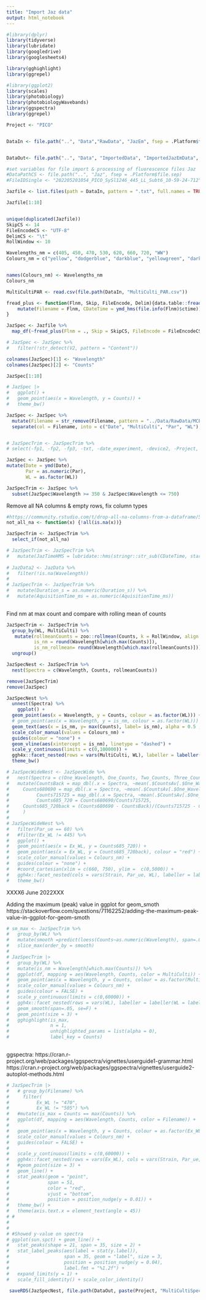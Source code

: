 ```yaml
---
title: "Import Jaz data"
output: html_notebook
---
```



```r
#library(dplyr) 
library(tidyverse)
library(lubridate)
library(googledrive)
library(googlesheets4)

library(gghighlight)
library(ggrepel)

#library(ggplot2)
library(scales)
library(photobiology)
library(photobiologyWavebands)
library(ggspectra)
library(ggrepel)
```


```r
Project <- "PICO"


DataIn <- file.path("..", "Data","RawData", "JazEm", fsep = .Platform$file.sep)


DataOut<- file.path("..", "Data", "ImportedData", "ImportedJazEmData", fsep = .Platform$file.sep)

#set variables for file import & processing of fluorescence files Jaz
#DataPathCS <- file.path("..", "Jaz", fsep = .Platform$file.sep)
#FileIDSingle <- "202205201054_PICO_SySl1246_445_LL_Subt6_10-59-24-712"

Jazfile <- list.files(path = DataIn, pattern = ".txt", full.names = TRUE)

Jazfile[1:10]


unique(duplicated(Jazfile))
SkipCS <- 14
FileEncodeCS <- "UTF-8"
DelimCS <- "\t"
RollWindow <- 10

```


```r
Wavelengths_nm = c(405, 450, 470, 530, 620, 660, 720, "WW")
Colours_nm = c("yellow", "dodgerblue", "darkblue", "yellowgreen", "darkgreen", "Red",  "darkorange", "black")


names(Colours_nm) <- Wavelengths_nm
Colours_nm
```


```r

MultiCultiPAR <- read.csv(file.path(DataIn, "MultiCulti_PAR.csv"))

```


```r

fread_plus <- function(Flnm, Skip, FileEncode, Delim){data.table::fread(file = Flnm, skip = Skip, encoding = FileEncode, sep = Delim, header = FALSE) %>%
    mutate(Filename = Flnm, CDateTime = ymd_hms(file.info(Flnm)$ctime))
}

JazSpec <- Jazfile %>%
  map_df(~fread_plus(Flnm = ., Skip = SkipCS, FileEncode = FileEncodeCS, Delim = DelimCS))

# JazSpec <- JazSpec %>%
#   filter(!str_detect(V2, pattern = "Content"))

colnames(JazSpec)[1] <- "Wavelength"
colnames(JazSpec)[2] <- "Counts"

JazSpec[1:10]

# JazSpec |>
#   ggplot() +
#   geom_point(aes(x = Wavelength, y = Counts)) +
#   theme_bw()

```


```r

JazSpec <- JazSpec %>% 
  mutate(Filename = str_remove(Filename, pattern = "../Data/RawData/MCEmissionSpectra/")) |>
  separate(col = Filename, into = c("Date", "MultiCulti", "Par", "WL"), sep = "([\\/\\/\\_\\_\\_\\_\\_\\_\\.])", remove = FALSE)


# JazSpecTrim <- JazSpecTrim %>% 
# select(-fp1, -fp2, -fp3, -txt, -date_experiment, -device2, -Project, -CDateTime, -Subt, -subseconde)

JazSpec <- JazSpec %>% 
mutate(Date = ymd(Date),
       Par = as.numeric(Par),
       WL = as.factor(WL))

```

```r

JazSpecTrim <- JazSpec %>% 
  subset(JazSpec$Wavelength >= 350 & JazSpec$Wavelength <= 750)

```


Remove all NA columns & empty rows, fix column types
```r

#https://community.rstudio.com/t/drop-all-na-columns-from-a-dataframe/5844/2
not_all_na <- function(x) {!all(is.na(x))}

JazSpecTrim <- JazSpecTrim %>%
  select_if(not_all_na)  

# JazSpecTrim <- JazSpecTrim %>%
#   mutate(JazTimeHMS = lubridate::hms(stringr::str_sub(CDateTime, start = 1L, end = 8L)), .after = CDateTime)
  
# JazData2 <- JazData %>%
#   filter(!is.na(Wavelength))
# 
# JazSpecTrim <- JazSpecTrim %>%
#   mutate(Duration_s = as.numeric(Duration_s)) %>% 
#   mutate(AquisitionTime_ms = as.numeric(AquisitionTime_ms))
  
```


Find nm at max count and compare with rolling mean of counts
```r

JazSpecTrim <- JazSpecTrim %>% 
  group_by(WL, MultiCulti) %>%
   mutate(rollmeanCounts = zoo::rollmean(Counts, k = RollWindow, align = "left", fill = NA),
          is_nm = round(Wavelength[which.max(Counts)]),
          is_nm_rollmean= round(Wavelength[which.max(rollmeanCounts)])) %>% 
  ungroup()


```


```r

JazSpecNest <- JazSpecTrim %>%
  nest(Spectra = c(Wavelength, Counts, rollmeanCounts))

```

```r

remove(JazSpecTrim)
remove(JazSpec)

```


```r

JazSpecNest %>%
  unnest(Spectra) %>%
    ggplot() +
  geom_point(aes(x = Wavelength, y = Counts, colour = as.factor(WL))) +
  # geom_point(aes(x = Wavelength, y = is_nm, colour = as.factor(WL))) +
  geom_text(aes(x = is_nm, y= max(Counts), label= is_nm), alpha = 0.5 ,hjust = 0.5, vjust=-0.5) +
  scale_color_manual(values = Colours_nm) +
  guides(colour = "none") +
  geom_vline(aes(xintercept = is_nm), linetype = "dashed") +
  scale_y_continuous(limits = c(0,100000)) +
  ggh4x::facet_nested(rows = vars(MultiCulti, WL), labeller = labeller(WL = label_both, Par = label_both, MultiCulti = label_both)) +
  theme_bw() 


```



```r
# JazSpecWideNest <- JazSpecWide %>%
#   nest(Spectra = c(One_Wavelength, One_Counts, Two_Counts, Three_Counts, Four_Counts, CountsAv, CountsMax, CountsMin)) %>%
#   mutate(CountsBack = map_dbl(.x = Spectra, ~mean(.$CountsAv[.$One_Wavelength > 740])),
#     Counts680690 = map_dbl(.x = Spectra, ~mean(.$CountsAv[.$One_Wavelength > 680 & .$One_Wavelength < 690])),
#          Counts715725 = map_dbl(.x = Spectra, ~mean(.$CountsAv[.$One_Wavelength > 715 & .$One_Wavelength < 725])),
#          Counts685_720 = Counts680690/Counts715725,
#     Counts685_720back = (Counts680690 - CountsBack)/(Counts715725 - CountsBack)
#     )
# 
# JazSpecWideNest %>%
#   filter(Par_ue == 60) %>%
#   #filter(Ex_WL != 445) %>%
#   ggplot() +
#   geom_point(aes(x = Ex_WL, y = Counts685_720)) +
#   geom_point(aes(x = Ex_WL, y = Counts685_720back), colour = "red") +
#   scale_color_manual(values = Colours_nm) +
#   guides(colour = "none") +
#   #coord_cartesian(xlim = c(660, 750), ylim =  c(0,5000)) +
#   ggh4x::facet_nested(cols = vars(Strain, Par_ue, WL), labeller = labeller(strain = label_value, Par_ue = label_both, WL = label_both))  +
#   theme_bw()
```

XXXX6 June 2022XXX


Adding the maximum (peak) value in ggplot for geom_smoth
https://stackoverflow.com/questions/71162252/adding-the-maximum-peak-value-in-ggplot-for-geom-smoth
```r

# sm_max <- JazSpecTrim %>% 
#   group_by(WL) %>%
#   mutate(smooth =predict(loess(Counts~as.numeric(Wavelength), span=.05))) %>%
#   slice_max(order_by = smooth)
# 
# JazSpecTrim |>
#   group_by(WL) %>%
#   mutate(is_nm = Wavelength[which.max(Counts)]) %>%
#   ggplot(df, mapping = aes(Wavelength, Counts, color = MultiCulti)) +
#   geom_point(aes(x = Wavelength, y = Counts, colour = as.factor(MultiCulti))) +
#   scale_color_manual(values = Colours_nm) +
#   guides(colour = FALSE) +
#   scale_y_continuous(limits = c(0,60000)) +
#   ggh4x::facet_nested(rows = vars(WL), labeller = labeller(WL = label_both, strain = label_value, Par = label_both, WL = label_both))  +
#   geom_smooth(span=.05, se=F) +
#   geom_point(size = 3) +
#   gghighlight(is_max,
#               n = 1,
#               unhighlighted_params = list(alpha = 0),
#               label_key = Counts)
  
```

ggspectra:
https://cran.r-project.org/web/packages/ggspectra/vignettes/userguide1-grammar.html
https://cran.r-project.org/web/packages/ggspectra/vignettes/userguide2-autoplot-methods.html
```r

# JazSpecTrim |> 
#   # group_by(Filename) %>%
#     filter(
#          Ex_WL != "470",
#          Ex_WL != "505") %>%
#   #mutate(is_max = Counts == max(Counts)) %>%
#   ggplot(df, mapping = aes(Wavelength, Counts, color = Filename)) +
# 
#   geom_point(aes(x = Wavelength, y = Counts, colour = as.factor(Ex_WL))) +
#   scale_color_manual(values = Colours_nm) +
#   guides(colour = FALSE) +
# 
#   scale_y_continuous(limits = c(0,60000)) +
#   ggh4x::facet_nested(rows = vars(Ex_WL), cols = vars(Strain, Par_ue, WL), labeller = labeller(Ex_WL = label_both, strain = label_value, Par_ue = label_both, WL = label_both))  +
#   #geom_point(size = 3) +
#   geom_line() +
#   stat_peaks(geom = "point",
#              span = 51,
#              color = "red",
#              vjust = "bottom",
#              position = position_nudge(y = 0.01)) +
#   theme_bw() +
#   theme(axis.text.x = element_text(angle = 45))
# # 
# 
# 
# #Showed y-value on spectra
# ggplot(sun.spct) + geom_line() + 
#   stat_peaks(shape = 21, span = 35, size = 2) + 
#   stat_label_peaks(aes(label = stat(y.label)),
#                    span = 35, geom = "label", size = 3,
#                    position = position_nudge(y = 0.04),
#                    label.fmt = "%1.2f") +
#   expand_limits(y = 1) +
#   scale_fill_identity() + scale_color_identity()

```


```r

 saveRDS(JazSpecNest, file.path(DataOut, paste(Project, "MultiCultiSpectra.Rds", sep = "_"), fsep = .Platform$file.sep))

```

